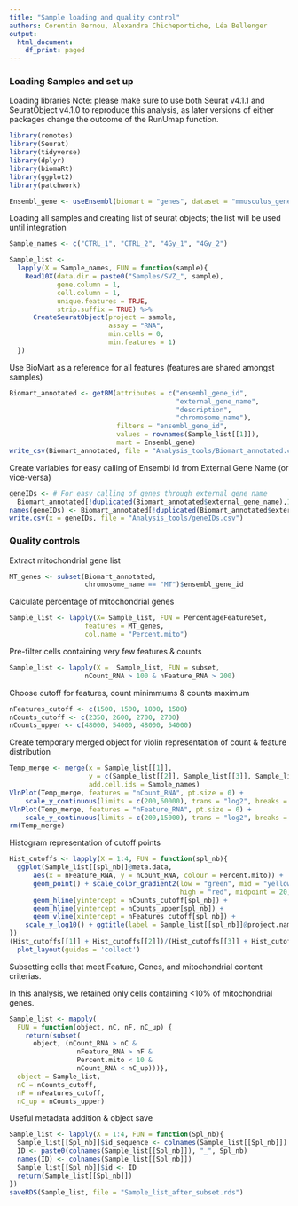 ```yaml
---
title: "Sample loading and quality control"
authors: Corentin Bernou, Alexandra Chicheportiche, Léa Bellenger
output:
  html_document:
    df_print: paged
---
```


### Loading Samples and set up

Loading libraries
Note: please make sure to use both Seurat v4.1.1 and SeuratObject v4.1.0 to reproduce this analysis,
as later versions of either packages change the outcome of the RunUmap function.

```r
library(remotes)
library(Seurat)
library(tidyverse)
library(dplyr)
library(biomaRt)
library(ggplot2)
library(patchwork)

Ensembl_gene <- useEnsembl(biomart = "genes", dataset = "mmusculus_gene_ensembl")
```

Loading all samples and creating list of seurat objects; the list will be used until integration
```r

Sample_names <- c("CTRL_1", "CTRL_2", "4Gy_1", "4Gy_2")

Sample_list <- 
  lapply(X = Sample_names, FUN = function(sample){
    Read10X(data.dir = paste0("Samples/SVZ_", sample),
            gene.column = 1,
            cell.column = 1,
            unique.features = TRUE,
            strip.suffix = TRUE) %>%
      CreateSeuratObject(project = sample,
                         assay = "RNA",
                         min.cells = 0,
                         min.features = 1)
  })
```

Use BioMart as a reference for all features (features are shared amongst samples)
```r
Biomart_annotated <- getBM(attributes = c("ensembl_gene_id", 
                                          "external_gene_name",
                                          "description",
                                          "chromosome_name"),
                           filters = "ensembl_gene_id", 
                           values = rownames(Sample_list[[1]]),
                           mart = Ensembl_gene) 
write_csv(Biomart_annotated, file = "Analysis_tools/Biomart_annotated.csv")
```

Create variables for easy calling of Ensembl Id from External Gene Name (or vice-versa)
```r
geneIDs <- # For easy calling of genes through external gene name
  Biomart_annotated[!duplicated(Biomart_annotated$external_gene_name),1]
names(geneIDs) <- Biomart_annotated[!duplicated(Biomart_annotated$external_gene_name),2]
write.csv(x = geneIDs, file = "Analysis_tools/geneIDs.csv")
```

### Quality controls

Extract mitochondrial gene list 
```r
MT_genes <- subset(Biomart_annotated,
                   chromosome_name == "MT")$ensembl_gene_id
```

Calculate percentage of mitochondrial genes
```r
Sample_list <- lapply(X= Sample_list, FUN = PercentageFeatureSet, 
                   features = MT_genes,
                   col.name = "Percent.mito")
```

Pre-filter cells containing very few features & counts
```r
Sample_list <- lapply(X =  Sample_list, FUN = subset,
                   nCount_RNA > 100 & nFeature_RNA > 200)
```

Choose cutoff for features, count minimmums & counts maximum
```r
nFeatures_cutoff <- c(1500, 1500, 1800, 1500)
nCounts_cutoff <- c(2350, 2600, 2700, 2700)
nCounts_upper <- c(48000, 54000, 48000, 54000)
```

Create temporary merged object for violin representation of count & feature distribution
```r
Temp_merge <- merge(x = Sample_list[[1]],
                    y = c(Sample_list[[2]], Sample_list[[3]], Sample_list[[4]]),
                    add.cell.ids = Sample_names)
VlnPlot(Temp_merge, features = "nCount_RNA", pt.size = 0) + 
    scale_y_continuous(limits = c(200,60000), trans = "log2", breaks = c(100,1000,2000,5000,10000,30000,60000))
VlnPlot(Temp_merge, features = "nFeature_RNA", pt.size = 0) + 
    scale_y_continuous(limits = c(200,15000), trans = "log2", breaks = c(200,1000,2000,5000,10000,15000))
rm(Temp_merge)
```

Histogram representation of cutoff points
```r
Hist_cutoffs <- lapply(X = 1:4, FUN = function(spl_nb){
  ggplot(Sample_list[[spl_nb]]@meta.data,
      aes(x = nFeature_RNA, y = nCount_RNA, colour = Percent.mito)) +
      geom_point() + scale_color_gradient2(low = "green", mid = "yellow",
                                           high = "red", midpoint = 20) +
      geom_hline(yintercept = nCounts_cutoff[spl_nb]) +
      geom_hline(yintercept = nCounts_upper[spl_nb]) +
      geom_vline(xintercept = nFeatures_cutoff[spl_nb]) +
    scale_y_log10() + ggtitle(label = Sample_list[[spl_nb]]@project.name)
})
(Hist_cutoffs[[1]] + Hist_cutoffs[[2]])/(Hist_cutoffs[[3]] + Hist_cutoffs[[4]])+ 
  plot_layout(guides = 'collect')
```
Subsetting cells that meet Feature, Genes, and mitochondrial content criterias.

In this analysis, we retained only cells containing <10% of mitochondrial genes.
```r
Sample_list <- mapply(
  FUN = function(object, nC, nF, nC_up) {
    return(subset(
      object, (nCount_RNA > nC &
                 nFeature_RNA > nF &
                 Percent.mito < 10 &
                 nCount_RNA < nC_up)))},
  object = Sample_list,
  nC = nCounts_cutoff,
  nF = nFeatures_cutoff,
  nC_up = nCounts_upper)
```

Useful metadata addition & object save

```r
Sample_list <- lapply(X = 1:4, FUN = function(Spl_nb){
  Sample_list[[Spl_nb]]$id_sequence <- colnames(Sample_list[[Spl_nb]])
  ID <- paste0(colnames(Sample_list[[Spl_nb]]), "_", Spl_nb)
  names(ID) <- colnames(Sample_list[[Spl_nb]])
  Sample_list[[Spl_nb]]$id <- ID
  return(Sample_list[[Spl_nb]])
})
saveRDS(Sample_list, file = "Sample_list_after_subset.rds")
```


